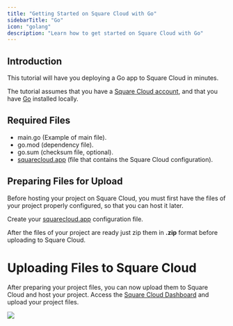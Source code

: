 ```yaml
---
title: "Getting Started on Square Cloud with Go"
sidebarTitle: "Go"
icon: "golang"
description: "Learn how to get started on Square Cloud with Go"
---
```


## Introduction
This tutorial will have you deploying a Go app to Square Cloud in minutes.

The tutorial assumes that you have a [Square Cloud account](https://squarecloud.app/login), and that you have [Go](https://go.dev/doc/install) installed locally.

## Required Files
- main.go (Example of main file).
- go.mod (dependency file).
- go.sum (checksum file, optional).
- [squarecloud.app](/getting-started/config-file) (file that contains the Square Cloud configuration).

## Preparing Files for Upload
Before hosting your project on Square Cloud, you must first have the files of your project properly configured, so that you can host it later.

Create your [squarecloud.app](/getting-started/config-file) configuration file.

After the files of your project are ready just zip them in **.zip** format before uploading to Square Cloud.

# Uploading Files to Square Cloud

After preparing your project files, you can now upload them to Square Cloud and host your project.
Access the [Square Cloud Dashboard](https://squarecloud.app/dashboard/upload) and upload your project files.

<Frame>
  <img src="/images/uploading.gif" style={{ borderRadius: "0.5rem" }} />
</Frame>
